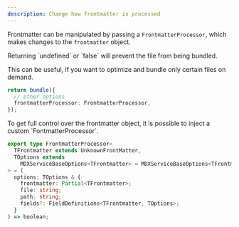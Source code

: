 ```yaml
---
description: Change how frontmatter is processed
---
```


Frontmatter can be manipulated by passing a `FrontmatterProcessor`, which makes changes to the `frontmatter` object.

<Warning>
  Returning `undefined` or `false` will prevent the file from being bundled.

This can be useful, if you want to optimize and bundle only certain files on demand.

</Warning>

```ts {7} showLineNumbers
return bundle({
  // other options
  frontmatterProcessor: FrontmatterProcessor,
});
```

<Info>
  To get full control over the frontmatter object, it is possible to inject a
  custom `FontmatterProcessor`.
</Info>

```ts
export type FrontmatterProcessor<
  TFrontmatter extends UnknownFrontMatter,
  TOptions extends
    MDXServiceBaseOptions<TFrontmatter> = MDXServiceBaseOptions<TFrontmatter>,
> = (
  options: TOptions & {
    frontmatter: Partial<TFrontmatter>;
    file: string;
    path: string;
    fields?: FieldDefinitions<TFrontmatter, TOptions>;
  }
) => boolean;
```
